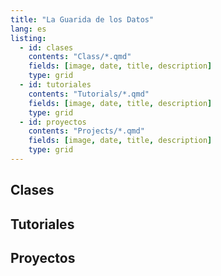 ```yaml
---
title: "La Guarida de los Datos"
lang: es
listing:
  - id: clases
    contents: "Class/*.qmd"
    fields: [image, date, title, description]
    type: grid
  - id: tutoriales
    contents: "Tutorials/*.qmd"
    fields: [image, date, title, description]
    type: grid
  - id: proyectos
    contents: "Projects/*.qmd"
    fields: [image, date, title, description]
    type: grid
---
```


## Clases

:::{#clases}
:::


## Tutoriales

:::{#tutoriales}
:::


## Proyectos

:::{#proyectos}
:::